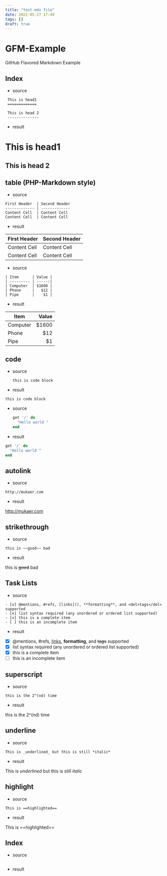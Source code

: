 ```yaml
---
title: "test mdx file"
date: 2022-05-27 17:49
tags: []
draft: true
---
```


# GFM-Example

GitHub Flavored Markdown Example

## Index

- source

```
 This is head1
 =============

 This is head 2
 --------------
```

- result

# This is head1

## This is head 2

## table (PHP-Markdown style)

- source

```
First Header  | Second Header
------------- | -------------
Content Cell  | Content Cell
Content Cell  | Content Cell
```

- result

| First Header | Second Header |
| ------------ | ------------- |
| Content Cell | Content Cell  |
| Content Cell | Content Cell  |

- source

```
| Item      | Value |
| --------- | -----:|
| Computer  | $1600 |
| Phone     |   $12 |
| Pipe      |    $1 |
```

- result

| Item     | Value |
| -------- | ----: |
| Computer | $1600 |
| Phone    |   $12 |
| Pipe     |    $1 |

## code

- source

  ```
  this is code block
  ```

- result

```
this is code block
```

- source

  ```ruby
  get '/' do
    "Hello world "
  end
  ```

- result

```ruby
get '/' do
  "Hello world "
end
```

## autolink

- source

```
http://mukaer.com
```

- result

http://mukaer.com

## strikethrough

- source

```
this is ~~good~~ bad
```

- result

this is ~~good~~ bad

## Task Lists

- source

```
- [x] @mentions, #refs, [links](), **formatting**, and <del>tags</del> supported
- [x] list syntax required (any unordered or ordered list supported)
- [x] this is a complete item
- [ ] this is an incomplete item
```

- result

* [x] @mentions, #refs, [links](), **formatting**, and <del>tags</del> supported
* [x] list syntax required (any unordered or ordered list supported)
* [x] this is a complete item
* [ ] this is an incomplete item

## superscript

- source

```
this is the 2^(nd) time
```

- result

this is the 2^(nd) time

## underline

- source

```
This is _underlined_ but this is still *italic*
```

- result

This is _underlined_ but this is still _italic_

## highlight

- source

```
This is ==highlighted==
```

- result

This is ==highlighted==

## Index

- source

```

```

- result
